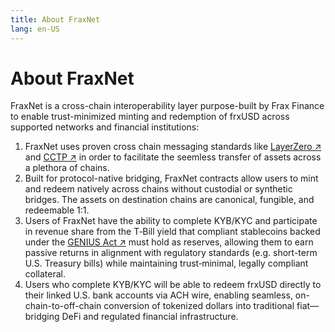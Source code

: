 ```yaml
---
title: About FraxNet
lang: en-US
---
```


# About FraxNet

FraxNet is a cross-chain interoperability layer purpose-built by Frax Finance to enable trust-minimized minting and redemption of frxUSD across supported networks and financial institutions:

1. FraxNet uses proven cross chain messaging standards like [LayerZero ↗](https://docs.layerzero.network/v2/concepts/getting-started/what-is-layerzero) and [CCTP ↗](https://developers.circle.com/cctp/evm-smart-contracts#messagetransmitterv2-mainnet) in order to facilitate the seemless transfer of assets across a plethora of chains.
2. Built for protocol-native bridging, FraxNet contracts allow users to mint and redeem natively across chains without custodial or synthetic bridges. The assets on destination chains are canonical, fungible, and redeemable 1:1.
3. Users of FraxNet have the ability to complete KYB/KYC and participate in revenue share from the T‑Bill yield that compliant stablecoins backed under the [GENIUS Act ↗](https://www.investopedia.com/the-genius-act-impact-on-stablecoins-11765112) must hold as reserves, allowing them to earn passive returns in alignment with regulatory standards (e.g. short-term U.S. Treasury bills) while maintaining trust‑minimal, legally compliant collateral.
4. Users who complete KYB/KYC will be able to redeem frxUSD directly to their linked U.S. bank accounts via ACH wire, enabling seamless, on-chain-to-off-chain conversion of tokenized dollars into traditional fiat—bridging DeFi and regulated financial infrastructure.
